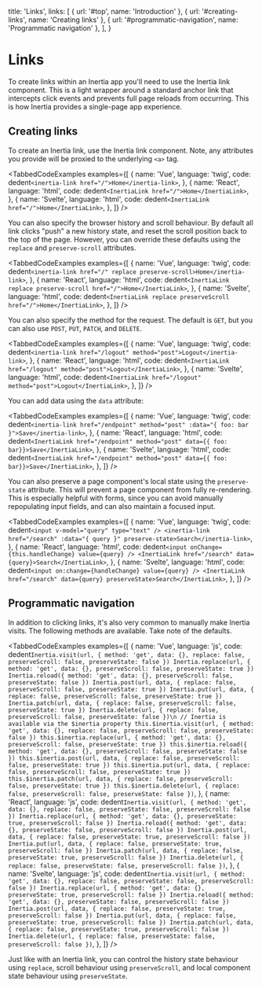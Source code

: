 
  title: 'Links',
  links: [
    { url: '#top', name: 'Introduction' },
    { url: '#creating-links', name: 'Creating links' },
    { url: '#programmatic-navigation', name: 'Programmatic navigation' },
  ],
}

# Links

To create links within an Inertia app you'll need to use the Inertia link component. This is a light wrapper around a standard anchor link that intercepts click events and prevents full page reloads from occurring. This is how Inertia provides a single-page app experience.

## Creating links

To create an Inertia link, use the Inertia link component. Note, any attributes you provide will be proxied to the underlying `<a>` tag.

<TabbedCodeExamples
  examples={[
    {
      name: 'Vue',
      language: 'twig',
      code: dedent`
        <inertia-link href="/">Home</inertia-link>
      `,
    },
    {
      name: 'React',
      language: 'html',
      code: dedent`
        <InertiaLink href="/">Home</InertiaLink>
      `,
    },
    {
      name: 'Svelte',
      language: 'html',
      code: dedent`
        <InertiaLink href="/">Home</InertiaLink>
      `,
    },
  ]}
/>

You can also specify the browser history and scroll behaviour. By default all link clicks "push" a new history state, and reset the scroll position back to the top of the page. However, you can override these defaults using the `replace` and `preserve-scroll` attributes.

<TabbedCodeExamples
  examples={[
    {
      name: 'Vue',
      language: 'twig',
      code: dedent`
        <inertia-link href="/" replace preserve-scroll>Home</inertia-link>
      `,
    },
    {
      name: 'React',
      language: 'html',
      code: dedent`
        <InertiaLink replace preserve-scroll href="/">Home</InertiaLink>
      `,
    },
    {
      name: 'Svelte',
      language: 'html',
      code: dedent`
        <InertiaLink replace preserveScroll href="/">Home</InertiaLink>
      `,
    },
  ]}
/>

You can also specify the method for the request. The default is `GET`, but you can also use `POST`, `PUT`, `PATCH`, and `DELETE`.

<TabbedCodeExamples
  examples={[
    {
      name: 'Vue',
      language: 'twig',
      code: dedent`
        <inertia-link href="/logout" method="post">Logout</inertia-link>
      `,
    },
    {
      name: 'React',
      language: 'html',
      code: dedent`
        <InertiaLink href="/logout" method="post">Logout</InertiaLink>
      `,
    },
    {
      name: 'Svelte',
      language: 'html',
      code: dedent`
        <InertiaLink href="/logout" method="post">Logout</InertiaLink>
      `,
    },
  ]}
/>

You can add data using the `data` attribute:

<TabbedCodeExamples
  examples={[
    {
      name: 'Vue',
      language: 'twig',
      code: dedent`
        <inertia-link href="/endpoint" method="post" :data="{ foo: bar }">Save</inertia-link>
      `,
    },
    {
      name: 'React',
      language: 'html',
      code: dedent`
        <InertiaLink href="/endpoint" method="post" data={{ foo: bar}}>Save</InertiaLink>
      `,
    },
    {
      name: 'Svelte',
      language: 'html',
      code: dedent`
        <InertiaLink href="/endpoint" method="post" data={{ foo: bar}}>Save</InertiaLink>
      `,
    },
  ]}
/>

You can also preserve a page component's local state using the `preserve-state` attribute. This will prevent a page component from fully re-rendering. This is especially helpful with forms, since you can avoid manually repopulating input fields, and can also maintain a focused input.

<TabbedCodeExamples
  examples={[
    {
      name: 'Vue',
      language: 'twig',
      code: dedent`
        <input v-model="query" type="text" />
        <inertia-link href="/search" :data="{ query }" preserve-state>Search</inertia-link>
      `,
    },
    {
      name: 'React',
      language: 'html',
      code: dedent`
        <input onChange={this.handleChange} value={query} />
        <InertiaLink href="/search" data={query}>Search</InertiaLink>
      `,
    },
    {
      name: 'Svelte',
      language: 'html',
      code: dedent`
        <input on:change={handleChange} value={query} />
        <InertiaLink href="/search" data={query} preserveState>Search</InertiaLink>
      `,
    },
  ]}
/>

## Programmatic navigation

In addition to clicking links, it's also very common to manually make Inertia visits. The following methods are available. Take note of the defaults.

<TabbedCodeExamples
  examples={[
    {
      name: 'Vue',
      language: 'js',
      code: dedent`
        Inertia.visit(url, { method: 'get', data: {}, replace: false, preserveScroll: false, preserveState: false })
        Inertia.replace(url, { method: 'get', data: {}, preserveScroll: false, preserveState: true })
        Inertia.reload({ method: 'get', data: {}, preserveScroll: false, preserveState: false })
        Inertia.post(url, data, { replace: false, preserveScroll: false, preserveState: true })
        Inertia.put(url, data, { replace: false, preserveScroll: false, preserveState: true })
        Inertia.patch(url, data, { replace: false, preserveScroll: false, preserveState: true })
        Inertia.delete(url, { replace: false, preserveScroll: false, preserveState: false })\n
        // Inertia is available via the $inertia property
        this.$inertia.visit(url, { method: 'get', data: {}, replace: false, preserveScroll: false, preserveState: false })
        this.$inertia.replace(url, { method: 'get', data: {}, preserveScroll: false, preserveState: true })
        this.$inertia.reload({ method: 'get', data: {}, preserveScroll: false, preserveState: false })
        this.$inertia.post(url, data, { replace: false, preserveScroll: false, preserveState: true })
        this.$inertia.put(url, data, { replace: false, preserveScroll: false, preserveState: true })
        this.$inertia.patch(url, data, { replace: false, preserveScroll: false, preserveState: true })
        this.$inertia.delete(url, { replace: false, preserveScroll: false, preserveState: false })
      `,
    },
    {
      name: 'React',
      language: 'js',
      code: dedent`
        Inertia.visit(url, { method: 'get', data: {}, replace: false, preserveState: false, preserveScroll: false })
        Inertia.replace(url, { method: 'get', data: {}, preserveState: true, preserveScroll: false })
        Inertia.reload({ method: 'get', data: {}, preserveState: false, preserveScroll: false })
        Inertia.post(url, data, { replace: false, preserveState: true, preserveScroll: false })
        Inertia.put(url, data, { replace: false, preserveState: true, preserveScroll: false })
        Inertia.patch(url, data, { replace: false, preserveState: true, preserveScroll: false })
        Inertia.delete(url, { replace: false, preserveState: false, preserveScroll: false })
      `,
    },
    {
      name: 'Svelte',
      language: 'js',
      code: dedent`
        Inertia.visit(url, { method: 'get', data: {}, replace: false, preserveState: false, preserveScroll: false })
        Inertia.replace(url, { method: 'get', data: {}, preserveState: true, preserveScroll: false })
        Inertia.reload({ method: 'get', data: {}, preserveState: false, preserveScroll: false })
        Inertia.post(url, data, { replace: false, preserveState: true, preserveScroll: false })
        Inertia.put(url, data, { replace: false, preserveState: true, preserveScroll: false })
        Inertia.patch(url, data, { replace: false, preserveState: true, preserveScroll: false })
        Inertia.delete(url, { replace: false, preserveState: false, preserveScroll: false })
      `,
    },
  ]}
/>

Just like with an Inertia link, you can control the history state behaviour using `replace`, scroll behaviour using `preserveScroll`, and local component state behaviour using `preserveState`.
